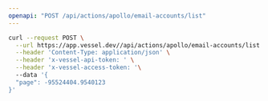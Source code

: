 ```yaml
---
openapi: "POST /api/actions/apollo/email-accounts/list"
---
```


<RequestExample>

```bash Request
curl --request POST \
  --url https://app.vessel.dev//api/actions/apollo/email-accounts/list \
  --header 'Content-Type: application/json' \
  --header 'x-vessel-api-token: ' \
  --header 'x-vessel-access-token: '\ 
  --data '{
  "page": -95524404.9540123
}'
```

</RequestExample>


      